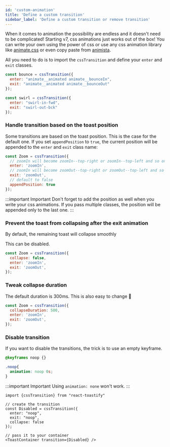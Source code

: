 ```yaml
---
id: 'custom-animation'
title: 'Define a custom transition'
sidebar_label: 'Define a custom transition or remove transition'
---
```



When it comes to animation the possibility are endless and it doesn't need to be complicated! Starting v7, css animations just works out of the box!
You can write your own using the power of css or use any css animation library like [animate.css](https://animate.style/) or even copy paste from [animista](https://animista.net/).

All you need to do is to import the `cssTransition` and define your `enter` and `exit` classes.

```js
const bounce = cssTransition({
  enter: "animate__animated animate__bounceIn",
  exit: "animate__animated animate__bounceOut"
});

const swirl = cssTransition({
  enter: "swirl-in-fwd",
  exit: "swirl-out-bck"
});
```

<Embed url="https://stackblitz.com/edit/react-toastify-custom-transition" />


### Handle transition based on the toast position

Some transitions are based on the toast position. This is the case for the default one. If you set `appendPosition` to `true`, the current position will be appended to the `enter` and `exit` class name:

```jsx
const Zoom = cssTransition({
  // zoomIn will become zoomIn--top-right or zoomIn--top-left and so on
  enter: 'zoomIn',
  // zoomIn will become zoomOut--top-right or zoomOut--top-left and so on
  exit: 'zoomOut',
  // default to false
  appendPosition: true
});
```

:::important Important
Don't forget to add the position as well when you write your css animations. If you pass multiple classes, the position will
be appended only to the last one.
:::

### Prevent the toast from collapsing after the exit animation

By default, the remaining toast will collapse smoothly

This can be disabled.

```js
const Zoom = cssTransition({
  collapse: false,
  enter: 'zoomIn', 
  exit: 'zoomOut', 
});
```

### Tweak collapse duration

The default duration is 300ms. This is also easy to change 💪

```js
const Zoom = cssTransition({
  collapseDuration: 500,
  enter: 'zoomIn', 
  exit: 'zoomOut', 
});
```

### Disable transition

If you want to disable the transitions, the trick is to use an empty keyframe.

```css
@keyframes noop {}

.noop{
  animation: noop 0s;
}
```

:::important Important
  Using `animation: none` won't work.
:::


```tsx
import {cssTransition} from "react-toastify"

// create the transition
const Disabled = cssTransition({
  enter: "noop",
  exit: "noop",
  collapse: false
});

// pass it to your container
<ToastContainer transition={Disabled} />
```




